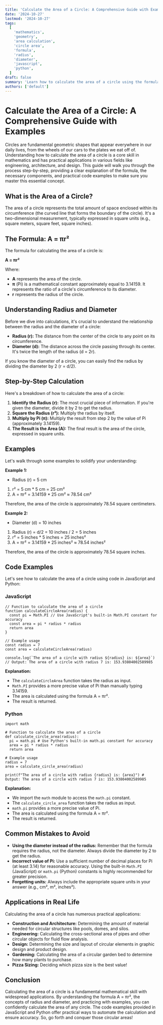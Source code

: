 ```yaml
---
title: 'Calculate the Area of a Circle: A Comprehensive Guide with Examples'
date: '2024-10-27'
lastmod: '2024-10-27'
tags:
  [
    'mathematics',
    'geometry',
    'area calculation',
    'circle area',
    'formula',
    'radius',
    'diameter',
    'javascript',
    'python',
  ]
draft: false
summary: 'Learn how to calculate the area of a circle using the formula A = πr², understand the concepts of radius and diameter, and see practical examples in JavaScript and Python.'
authors: ['default']
---
```


# Calculate the Area of a Circle: A Comprehensive Guide with Examples

Circles are fundamental geometric shapes that appear everywhere in our daily lives, from the wheels of our cars to the plates we eat off of. Understanding how to calculate the area of a circle is a core skill in mathematics and has practical applications in various fields like engineering, architecture, and design. This guide will walk you through the process step-by-step, providing a clear explanation of the formula, the necessary components, and practical code examples to make sure you master this essential concept.

## What is the Area of a Circle?

The area of a circle represents the total amount of space enclosed within its circumference (the curved line that forms the boundary of the circle). It's a two-dimensional measurement, typically expressed in square units (e.g., square meters, square feet, square inches).

## The Formula: A = πr²

The formula for calculating the area of a circle is:

**A = πr²**

Where:

- **A** represents the area of the circle.
- **π** (Pi) is a mathematical constant approximately equal to 3.14159. It represents the ratio of a circle's circumference to its diameter.
- **r** represents the radius of the circle.

## Understanding Radius and Diameter

Before we dive into calculations, it's crucial to understand the relationship between the radius and the diameter of a circle:

- **Radius (r):** The distance from the center of the circle to any point on its circumference.
- **Diameter (d):** The distance across the circle passing through its center. It's twice the length of the radius (d = 2r).

If you know the diameter of a circle, you can easily find the radius by dividing the diameter by 2 (r = d/2).

## Step-by-Step Calculation

Here's a breakdown of how to calculate the area of a circle:

1.  **Identify the Radius (r):** The most crucial piece of information. If you're given the diameter, divide it by 2 to get the radius.
2.  **Square the Radius (r²):** Multiply the radius by itself.
3.  **Multiply by Pi (π):** Multiply the result from step 2 by the value of Pi (approximately 3.14159).
4.  **The Result is the Area (A):** The final result is the area of the circle, expressed in square units.

## Examples

Let's walk through some examples to solidify your understanding:

**Example 1:**

- Radius (r) = 5 cm

1.  r² = 5 cm \* 5 cm = 25 cm²
2.  A = πr² = 3.14159 \* 25 cm² ≈ 78.54 cm²

Therefore, the area of the circle is approximately 78.54 square centimeters.

**Example 2:**

- Diameter (d) = 10 inches

1.  Radius (r) = d/2 = 10 inches / 2 = 5 inches
2.  r² = 5 inches \* 5 inches = 25 inches²
3.  A = πr² = 3.14159 \* 25 inches² ≈ 78.54 inches²

Therefore, the area of the circle is approximately 78.54 square inches.

## Code Examples

Let's see how to calculate the area of a circle using code in JavaScript and Python:

### JavaScript

```plaintext
// Function to calculate the area of a circle
function calculateCircleArea(radius) {
  const pi = Math.PI // Use JavaScript's built-in Math.PI constant for accuracy
  const area = pi * radius * radius
  return area
}

// Example usage
const radius = 7
const area = calculateCircleArea(radius)

console.log(`The area of a circle with radius ${radius} is: ${area}`) // Output: The area of a circle with radius 7 is: 153.93804002589985
```

**Explanation:**

- The `calculateCircleArea` function takes the radius as input.
- `Math.PI` provides a more precise value of Pi than manually typing 3.14159.
- The area is calculated using the formula A = πr².
- The result is returned.

### Python

```plaintext
import math

# Function to calculate the area of a circle
def calculate_circle_area(radius):
  pi = math.pi # Use Python's built-in math.pi constant for accuracy
  area = pi * radius * radius
  return area

# Example usage
radius = 7
area = calculate_circle_area(radius)

print(f"The area of a circle with radius {radius} is: {area}") # Output: The area of a circle with radius 7 is: 153.93804002589985
```

**Explanation:**

- We import the `math` module to access the `math.pi` constant.
- The `calculate_circle_area` function takes the radius as input.
- `math.pi` provides a more precise value of Pi.
- The area is calculated using the formula A = πr².
- The result is returned.

## Common Mistakes to Avoid

- **Using the diameter instead of the radius:** Remember that the formula requires the radius, not the diameter. Always divide the diameter by 2 to get the radius.
- **Incorrect value of Pi:** Use a sufficient number of decimal places for Pi (at least 3.14) for reasonable accuracy. Using the built-in `Math.PI` (JavaScript) or `math.pi` (Python) constants is highly recommended for greater precision.
- **Forgetting units:** Always include the appropriate square units in your answer (e.g., cm², m², inches²).

## Applications in Real Life

Calculating the area of a circle has numerous practical applications:

- **Construction and Architecture:** Determining the amount of material needed for circular structures like pools, domes, and silos.
- **Engineering:** Calculating the cross-sectional area of pipes and other circular objects for fluid flow analysis.
- **Design:** Determining the size and layout of circular elements in graphic design and product design.
- **Gardening:** Calculating the area of a circular garden bed to determine how many plants to purchase.
- **Pizza Sizing:** Deciding which pizza size is the best value!

## Conclusion

Calculating the area of a circle is a fundamental mathematical skill with widespread applications. By understanding the formula A = πr², the concepts of radius and diameter, and practicing with examples, you can confidently calculate the area of any circle. The code examples provided in JavaScript and Python offer practical ways to automate the calculation and ensure accuracy. So, go forth and conquer those circular areas!
